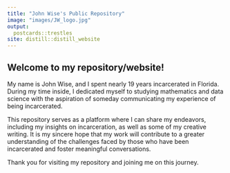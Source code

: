 ```yaml
---
title: "John Wise's Public Repository"
image: "images/JW_logo.jpg"
output:
  postcards::trestles
site: distill::distill_website
---
```

 
## Welcome to my repository/website!

My name is John Wise, and I spent nearly 19 years incarcerated in Florida. During my time inside, I dedicated myself to studying mathematics and data science with the aspiration of someday communicating my experience of being incarcerated.

This repository serves as a platform where I can share my endeavors, including my insights on incarceration, as well as some of my creative writing. It is my sincere hope that my work will contribute to a greater understanding of the challenges faced by those who have been incarcerated and foster meaningful conversations.

Thank you for visiting my repository and joining me on this journey.
